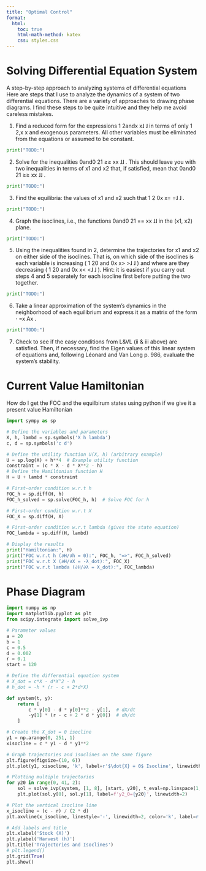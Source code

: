 ```yaml
---
title: "Optimal Control"
format:
  html:
    toc: true
    html-math-method: katex
    css: styles.css
---
```


# Solving Differential Equation System

A step-by-step approach to analyzing systems of differential equations
Here are steps that I use to analyze the dynamics of a system of two differential equations.
There are a variety of approaches to drawing phase diagrams. I find these steps to be quite
intuitive and they help me avoid careless mistakes.

1. Find a reduced form for the expressions 1 2andx xɺ ɺ in terms of only 1 2,x x and
exogenous parameters. All other variables must be eliminated from the equations or
assumed to be constant.

```python
print("TODO:")
```

2. Solve for the inequalities 0and0 21 ≥≥ xx ɺɺ . This should leave you with two
inequalities in terms of x1 and x2 that, if satisfied, mean that 0and0 21 ≥≥ xx ɺɺ .

```python
print("TODO:")
```

3. Find the equilibria: the values of x1 and x2 such that 1 2 0x x= =ɺ ɺ .

```python
print("TODO:")
```

4. Graph the isoclines, i.e., the functions 0and0 21 == xx ɺɺ in the (x1, x2) plane.

```python
print("TODO:")
```

5. Using the inequalities found in 2, determine the trajectories for x1 and x2 on either side
of the isoclines. That is, on which side of the isoclines is each variable is increasing
( 1 20 and 0x x> >ɺ ɺ ) and where are they decreasing ( 1 20 and 0x x< <ɺ ɺ ).
Hint: it is easiest if you carry out steps 4 and 5 separately for each isocline first before
putting the two together.

```python
print("TODO:")
```

6. Take a linear approximation of the system’s dynamics in the neighborhood of each
equilibrium and express it as a matrix of the form ⋅ =x Ax .

```python
print("TODO:")
```

7. Check to see if the easy conditions from L&VL (ii & iii above) are satisfied. Then, if
necessary, find the Eigen values of this linear system of equations and, following
Léonard and Van Long p. 986, evaluate the system’s stability.

# Current Value Hamiltonian

How do I get the FOC and the equilbirum states using python if we give it a present value Hamiltonian


```python
import sympy as sp

# Define the variables and parameters
X, h, lambd = sp.symbols('X h lambda')
c, d = sp.symbols('c d')

# Define the utility function U(X, h) (arbitrary example)
U = sp.log(X) + h**4  # Example utility function
constraint = (c * X - d * X**2 - h)
# Define the Hamiltonian function H
H = U + lambd * constraint

# First-order condition w.r.t h
FOC_h = sp.diff(H, h)
FOC_h_solved = sp.solve(FOC_h, h)  # Solve FOC for h

# First-order condition w.r.t X
FOC_X = sp.diff(H, X)

# First-order condition w.r.t lambda (gives the state equation)
FOC_lambda = sp.diff(H, lambd)

# Display the results
print("Hamiltonian:", H)
print("FOC w.r.t h (∂H/∂h = 0):", FOC_h, "=>", FOC_h_solved)
print("FOC w.r.t X (∂H/∂X = -λ_dot):", FOC_X)
print("FOC w.r.t lambda (∂H/∂λ = X_dot):", FOC_lambda)
```

# Phase Diagram

```python
import numpy as np
import matplotlib.pyplot as plt
from scipy.integrate import solve_ivp

# Parameter values
a = 20
b = 1
c = 0.5
d = 0.002
r = 0.1
start = 120

# Define the differential equation system
# X_dot = c*X - d*X^2 - h
# h_dot = -h * (r - c + 2*d*X)

def system(t, y):
    return [
        c * y[0] - d * y[0]**2 - y[1],  # dX/dt
        -y[1] * (r - c + 2 * d * y[0])  # dh/dt
    ]

# Create the X_dot = 0 isocline
y1 = np.arange(0, 251, 1)
xisocline = c * y1 - d * y1**2

# Graph trajectories and isoclines on the same figure
plt.figure(figsize=(10, 6))
plt.plot(y1, xisocline, 'k', label=r'$\dot{X} = 0$ Isocline', linewidth=2)

# Plotting multiple trajectories
for y20 in range(0, 41, 2):
    sol = solve_ivp(system, [1, 8], [start, y20], t_eval=np.linspace(1, 8, 300))
    plt.plot(sol.y[0], sol.y[1], label=f'y2_0={y20}', linewidth=2)

# Plot the vertical isocline line
x_isocline = (c - r) / (2 * d)
plt.axvline(x_isocline, linestyle='-', linewidth=2, color='k', label=r'$h$ Isocline')

# Add labels and title
plt.xlabel('Stock (X)')
plt.ylabel('Harvest (h)')
plt.title('Trajectories and Isoclines')
# plt.legend()
plt.grid(True)
plt.show()
```

